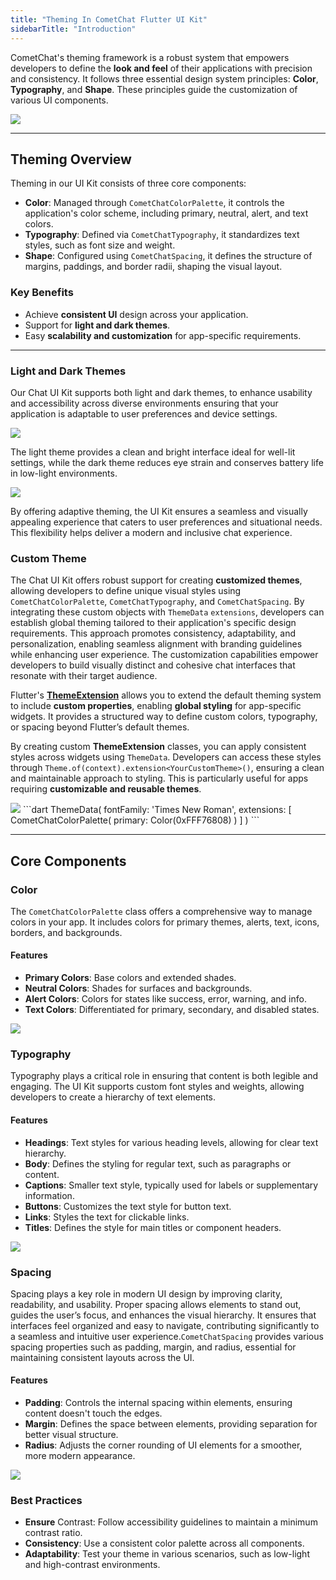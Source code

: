 ```yaml
---
title: "Theming In CometChat Flutter UI Kit"
sidebarTitle: "Introduction"
---
```


CometChat's theming framework is a robust system that empowers developers to define the **look and feel** of their applications with precision and consistency. It follows three essential design system principles: **Color**, **Typography**, and **Shape**. These principles guide the customization of various UI components.

<Frame>
  <img src="/images/c99c5938-overview-e5cf780083fc15bf61c94d8050ae62c7.png" />
</Frame>

***

## Theming Overview

Theming in our UI Kit consists of three core components:

* **Color**: Managed through `CometChatColorPalette`, it controls the application's color scheme, including primary, neutral, alert, and text colors.
* **Typography**: Defined via `CometChatTypography`, it standardizes text styles, such as font size and weight.
* **Shape**: Configured using `CometChatSpacing`, it defines the structure of margins, paddings, and border radii, shaping the visual layout.

### Key Benefits

* Achieve **consistent UI** design across your application.
* Support for **light and dark themes**.
* Easy **scalability and customization** for app-specific requirements.

***

### Light and Dark Themes

Our Chat UI Kit supports both light and dark themes, to enhance usability and accessibility across diverse environments ensuring that your application is adaptable to user preferences and device settings.

<Frame>
  <img src="/images/775aa09b-theming_light-d42812a5da605e05dbd958ada9e1d72e.png" />
</Frame>

The light theme provides a clean and bright interface ideal for well-lit settings, while the dark theme reduces eye strain and conserves battery life in low-light environments.

<Frame>
  <img src="/images/82ac0120-theming_dark-cb83fbadb54727ba62037df9b46a84ab.png" />
</Frame>

By offering adaptive theming, the UI Kit ensures a seamless and visually appealing experience that caters to user preferences and situational needs. This flexibility helps deliver a modern and inclusive chat experience.

### Custom Theme

The Chat UI Kit offers robust support for creating **customized themes**, allowing developers to define unique visual styles using `CometChatColorPalette`, `CometChatTypography`, and `CometChatSpacing`. By integrating these custom objects with `ThemeData` `extensions`, developers can establish global theming tailored to their application's specific design requirements. This approach promotes consistency, adaptability, and personalization, enabling seamless alignment with branding guidelines while enhancing user experience. The customization capabilities empower developers to build visually distinct and cohesive chat interfaces that resonate with their target audience.

Flutter's [**ThemeExtension**](https://api.flutter.dev/flutter/material/ThemeExtension-class.html) allows you to extend the default theming system to include **custom properties**, enabling **global styling** for app-specific widgets. It provides a structured way to define custom colors, typography, or spacing beyond Flutter’s default themes.

By creating custom **ThemeExtension** classes, you can apply consistent styles across widgets using `ThemeData`. Developers can access these styles through `Theme.of(context).extension<YourCustomTheme>()`, ensuring a clean and maintainable approach to styling. This is particularly useful for apps requiring **customizable and reusable themes**.

<Frame>
  <img src="/images/782be32a-theming_light_custom-c09d25d13689506d39bc5b9266a2c273.png" />
</Frame>

<Tabs>
<Tab title="Dart">
```dart
ThemeData(
    fontFamily: 'Times New Roman',
    extensions: [
         CometChatColorPalette(
              primary: Color(0xFFF76808)
        )
    ]
)
```

</Tab>

</Tabs>

***

## Core Components

### **Color**

The `CometChatColorPalette` class offers a comprehensive way to manage colors in your app. It includes colors for primary themes, alerts, text, icons, borders, and backgrounds.

#### Features

* **Primary Colors**: Base colors and extended shades.
* **Neutral Colors**: Shades for surfaces and backgrounds.
* **Alert Colors**: Colors for states like success, error, warning, and info.
* **Text Colors**: Differentiated for primary, secondary, and disabled states.

<Frame>
  <img src="/images/20e81f4a-color_palette-dd9002215b79759486b6baf5af7e9775.png" />
</Frame>

### **Typography**

Typography plays a critical role in ensuring that content is both legible and engaging. The UI Kit supports custom font styles and weights, allowing developers to create a hierarchy of text elements.

#### Features

* **Headings**: Text styles for various heading levels, allowing for clear text hierarchy.
* **Body**: Defines the styling for regular text, such as paragraphs or content.
* **Captions**: Smaller text style, typically used for labels or supplementary information.
* **Buttons**: Customizes the text style for button text.
* **Links**: Styles the text for clickable links.
* **Titles**: Defines the style for main titles or component headers.

<Frame>
  <img src="/images/4cb21975-typography-eab8c5880fe05dd90b7c325db1a8bd96.png" />
</Frame>

### **Spacing**

Spacing plays a key role in modern UI design by improving clarity, readability, and usability. Proper spacing allows elements to stand out, guides the user’s focus, and enhances the visual hierarchy. It ensures that interfaces feel organized and easy to navigate, contributing significantly to a seamless and intuitive user experience.`CometChatSpacing` provides various spacing properties such as padding, margin, and radius, essential for maintaining consistent layouts across the UI.

#### Features

* **Padding**: Controls the internal spacing within elements, ensuring content doesn't touch the edges.
* **Margin**: Defines the space between elements, providing separation for better visual structure.
* **Radius**: Adjusts the corner rounding of UI elements for a smoother, more modern appearance.

<Frame>
  <img src="/images/54c2d3f3-spacing_bubble-e4ed4912f4f694e36e5533ad972b315a.png" />
</Frame>

### Best Practices

* **Ensure** Contrast: Follow accessibility guidelines to maintain a minimum contrast ratio.
* **Consistency**: Use a consistent color palette across all components.
* **Adaptability**: Test your theme in various scenarios, such as low-light and high-contrast environments.

